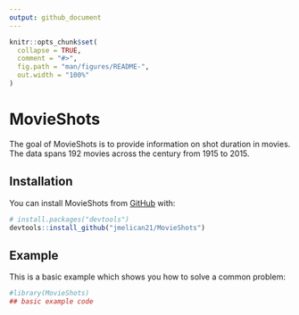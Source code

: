 ```yaml
---
output: github_document
---
```


<!-- README.md is generated from README.Rmd. Please edit that file -->

```r
knitr::opts_chunk$set(
  collapse = TRUE,
  comment = "#>",
  fig.path = "man/figures/README-",
  out.width = "100%"
)
```

# MovieShots

<!-- badges: start -->
<!-- badges: end -->

The goal of MovieShots is to provide information on shot duration in movies. The data spans 192 movies across the century from 1915 to 2015. 

## Installation

You can install MovieShots from [GitHub](https://github.com/) with:

``` r
# install.packages("devtools")
devtools::install_github("jmelican21/MovieShots")
```
## Example

This is a basic example which shows you how to solve a common problem:

```r
#library(MovieShots)
## basic example code
```

